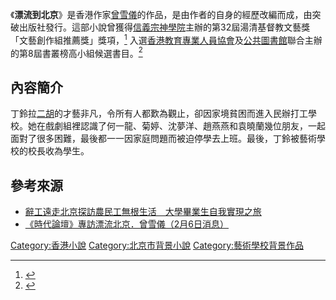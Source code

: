 {{Infobox book
| name = 漂流到北京
| image = 
| image_caption = 
| author = [[曾雪儀|曾雪儀]]
| country = {{HKG}}
| language = 繁體中文
| publisher = 突破出版社
| release_date = 2009年12月
| pages = 192頁
| isbn = 9789628996728
}}
《'''漂流到北京'''》是香港作家[[曾雪儀|曾雪儀]]的作品，是由作者的自身的經歷改編而成，由突破出版社發行。這部小說曾獲得[[信義宗神學院|信義宗神學院]]主辦的第32屆湯清基督教文藝獎「文藝創作組推薦獎」獎項，<ref>{{cite news|author=甄敏宜|title=湯清基督教文藝獎頒獎禮|url=http://christiantimes.org.hk/Common/Reader/News/ShowNews.jsp?Nid=65275&Pid=2&Version=1229&Cid=592&Charset=big5_hkscs|publisher=基督教時代論壇|date=2011-03-20|accessdate=2014-11-23|archive-date=2014-11-29|archive-url=https://web.archive.org/web/20141129100924/http://christiantimes.org.hk/Common/Reader/News/ShowNews.jsp?Nid=65275&Pid=2&Version=1229&Cid=592&Charset=big5_hkscs|dead-url=no}}</ref> 入選[[香港教育專業人員協會|香港教育專業人員協會]]及[[香港公共圖書館|公共圖書館]]聯合主辦的第8屆書叢榜高小組候選書目。<ref>{{cite web|title=第八屆書叢榜|url=http://www.hrgps.edu.hk/~amlib/index/index.php?action=10drbkchart|publisher=軒尼詩道官立上午小學中央圖書館|accessdate=2014-11-23|deadurl=yes|archiveurl=https://web.archive.org/web/20160305041820/http://www.hrgps.edu.hk/~amlib/index/index.php?action=10drbkchart|archivedate=2016-03-05}}</ref>

==內容簡介==
丁鈴拉[[二胡|二胡]]的才藝非凡，令所有人都歎為觀止，卻因家境貧困而進入民辦打工學校。她在戲劇組裡認識了何一龍、菊婷、沈夢洋、趙燕燕和袁曉蘭幾位朋友，一起面對了很多困難，最後都一一因家庭問題而被迫停學去上班。最後，丁鈴被藝術學校的校長收為學生。

==參考來源==
{{reflist}}
*[http://www.krt.com.hk/modules/news/article.php?storyid=6579 辭工遠走北京探訪農民工無根生活　大學畢業生自我實現之旅] {{Wayback|url=http://www.krt.com.hk/modules/news/article.php?storyid=6579 |date=20160304100531 }}
*[http://christiantimes.org.hk/Common/Reader/News/ShowNews.jsp?Nid=57867&Pid=5&Version=0&Cid=220&Charset=big5_hkscs 《時代論壇》專訪漂流北京．曾雪儀（2月6日消息）]
{{book-stub}}

[[Category:香港小說|Category:香港小說]]
[[Category:北京市背景小說|Category:北京市背景小說]]
[[Category:藝術學校背景作品|Category:藝術學校背景作品]]